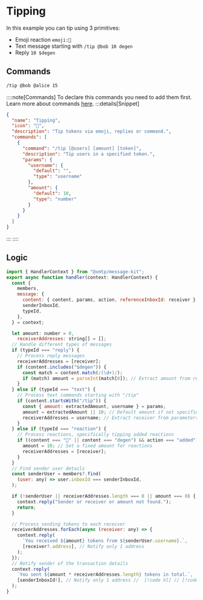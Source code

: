 # Tipping

In this example you can tip using 3 primitives:

- Emoji reaction `emoji:🎩`
- Text message starting with `/tip @bob 10 degen`
- Reply `10 $degen`

## Commands

```bash [cmd]
/tip @bob @alice 15
```

::::note[Commands]
To declare this commands you need to add them first. Learn more about commands [here](/concepts/commands).
:::details[Snippet]

```json
{
  "name": "Tipping",
  "icon": "🎩",
  "description": "Tip tokens via emoji, replies or command.",
  "commands": [
    {
      "command": "/tip [@users] [amount] [token]",
      "description": "Tip users in a specified token.",
      "params": {
        "username": {
          "default": "",
          "type": "username"
        },
        "amount": {
          "default": 10,
          "type": "number"
        }
      }
    }
  ]
}
```

:::
::::

## Logic

```jsx [src/handler/tipping.ts]
import { HandlerContext } from "@xmtp/message-kit";
export async function handler(context: HandlerContext) {
  const {
    members,
    message: {
      content: { content, params, action, referenceInboxId: receiver },
      senderInboxId,
      typeId,
    },
  } = context;

  let amount: number = 0,
    receiverAddresses: string[] = [];
  // Handle different types of messages
  if (typeId === "reply") {
    // Process reply messages
    receiverAddresses = [receiver];
    if (content.includes("$degen")) {
      const match = content.match(/(\d+)/);
      if (match) amount = parseInt(match[0]); // Extract amount from reply
    }
  } else if (typeId === "text") {
    // Process text commands starting with "/tip"
    if (content.startsWith("/tip")) {
      const { amount: extractedAmount, username } = params;
      amount = extractedAmount || 10; // Default amount if not specified
      receiverAddresses = username; // Extract receiver from parameters
    }
  } else if (typeId === "reaction") {
    // Process reactions, specifically tipping added reactions
    if ((content === "🎩" || content === "degen") && action === "added") {
      amount = 10; // Set a fixed amount for reactions
      receiverAddresses = [receiver];
    }
  }
  // Find sender user details
  const senderUser = members?.find(
    (user: any) => user.inboxId === senderInboxId,
  );

  if (!senderUser || receiverAddresses.length === 0 || amount === 0) {
    context.reply("Sender or receiver or amount not found.");
    return;
  }

  // Process sending tokens to each receiver
  receiverAddresses.forEach(async (receiver: any) => {
    context.reply(
      `You received ${amount} tokens from ${senderUser.username}.`,
      [receiver?.address], // Notify only 1 address
    );
  });
  // Notify sender of the transaction details
  context.reply(
    `You sent ${amount * receiverAddresses.length} tokens in total.`,
    [senderInboxId!], // Notify only 1 address //  [!code hl] // [!code focus]
  );
}
```
